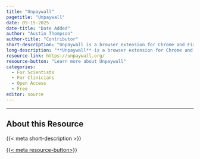 ```yaml
---
title: "Unpaywall"
pagetitle: "Unpaywall"
date: 05-15-2025
date-title: "Date Added"
author: "Austin Thompson"
author-title: "Contributor"
short-description: "Unpaywall is a browser extension for Chrome and Firefox that points you to legal, author-posted manuscripts that are hosted on university and government web servers."
long-description: "**Unpaywall** is a browser extension for Chrome and Firefox that points you to legal, author-posted manuscripts that are hosted on university and government web servers - usually versions that have been posted with the full and explicit authorization of the publishers themselves."
resource-link: https://unpaywall.org/
resource-button: "Learn more about Unpaywall"
categories:
  - For Scientists
  - For Clinicians
  - Open Access
  - Free
editor: source
---
```

----

## About this Resource
{{< meta short-description >}}
\

[{{< meta resource-button>}}]({{< meta resource-link >}}){.btn .btn-outline-primary .btn role="button" data-toggle="button"}
